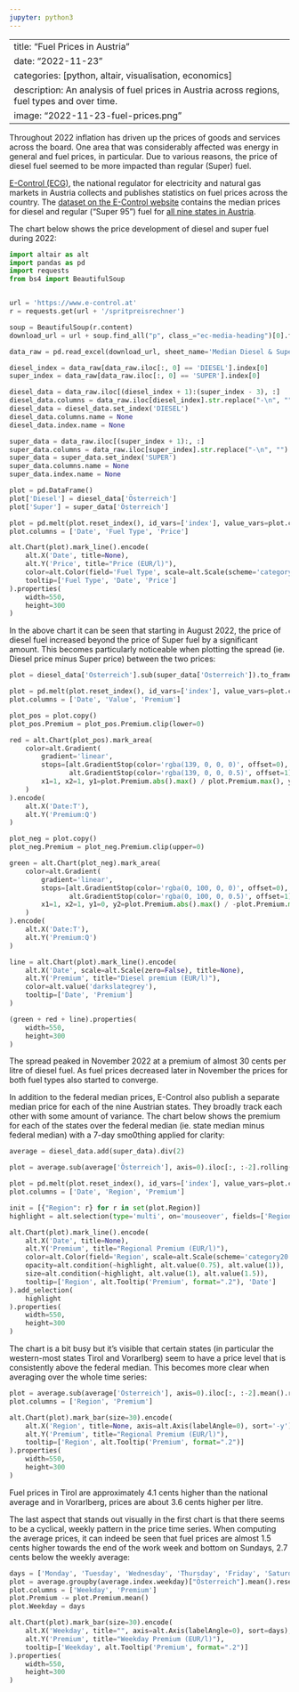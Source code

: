```yaml
---
jupyter: python3
---
```


---
title: "Fuel Prices in Austria"
date: "2022-11-23"
categories: [python, altair, visualisation, economics]
description: An analysis of fuel prices in Austria across regions, fuel types and over time.
image: "2022-11-23-fuel-prices.png"
---

Throughout 2022 inflation has driven up the prices of goods and services across the board. One area that was considerably affected was energy in general and fuel prices, in particular. Due to various reasons, the price of diesel fuel seemed to be more impacted than regular (Super) fuel.

[E-Control (ECG)](https://en.wikipedia.org/wiki/E-Control), the national regulator for electricity and natural gas markets in Austria collects and publishes statistics on fuel prices across the country. The [dataset on the E-Control website](https://www.e-control.at/spritpreisrechner) contains the median prices for diesel and regular ("Super 95") fuel for [all nine states in Austria](https://en.wikipedia.org/wiki/States_of_Austria).

The chart below shows the price development of diesel and super fuel during 2022:

```python
import altair as alt
import pandas as pd
import requests 
from bs4 import BeautifulSoup


url = 'https://www.e-control.at'
r = requests.get(url + '/spritpreisrechner') 

soup = BeautifulSoup(r.content) 
download_url = url + soup.find_all("p", class_="ec-media-heading")[0].find_all(['a'])[0]['href']

data_raw = pd.read_excel(download_url, sheet_name='Median Diesel & Super')

diesel_index = data_raw[data_raw.iloc[:, 0] == 'DIESEL'].index[0]
super_index = data_raw[data_raw.iloc[:, 0] == 'SUPER'].index[0]

diesel_data = data_raw.iloc[(diesel_index + 1):(super_index - 3), :]
diesel_data.columns = data_raw.iloc[diesel_index].str.replace("-\n", "")
diesel_data = diesel_data.set_index('DIESEL')
diesel_data.columns.name = None
diesel_data.index.name = None

super_data = data_raw.iloc[(super_index + 1):, :]
super_data.columns = data_raw.iloc[super_index].str.replace("-\n", "")
super_data = super_data.set_index('SUPER')
super_data.columns.name = None
super_data.index.name = None

plot = pd.DataFrame()
plot['Diesel'] = diesel_data['Österreich']
plot['Super'] = super_data['Österreich']

plot = pd.melt(plot.reset_index(), id_vars=['index'], value_vars=plot.columns).dropna()
plot.columns = ['Date', 'Fuel Type', 'Price']

alt.Chart(plot).mark_line().encode(
    alt.X('Date', title=None),
    alt.Y('Price', title="Price (EUR/l)"),
    color=alt.Color(field='Fuel Type', scale=alt.Scale(scheme='category20'), title='Fuel Type'),
    tooltip=['Fuel Type', 'Date', 'Price']
).properties(
    width=550,
    height=300
)
```

In the above chart it can be seen that starting in August 2022, the price of diesel fuel increased beyond the price of Super fuel by a significant amount. This becomes particularly noticeable when plotting the spread (ie. Diesel price minus Super price) between the two prices:

```python
plot = diesel_data['Österreich'].sub(super_data['Österreich']).to_frame('Premium')

plot = pd.melt(plot.reset_index(), id_vars=['index'], value_vars=plot.columns).dropna()
plot.columns = ['Date', 'Value', 'Premium']

plot_pos = plot.copy()
plot_pos.Premium = plot_pos.Premium.clip(lower=0)

red = alt.Chart(plot_pos).mark_area(
    color=alt.Gradient(
        gradient='linear',
        stops=[alt.GradientStop(color='rgba(139, 0, 0, 0)', offset=0),
               alt.GradientStop(color='rgba(139, 0, 0, 0.5)', offset=1)],
        x1=1, x2=1, y1=plot.Premium.abs().max() / plot.Premium.max(), y2=0
    )
).encode(
    alt.X('Date:T'),
    alt.Y('Premium:Q')
)

plot_neg = plot.copy()
plot_neg.Premium = plot_neg.Premium.clip(upper=0)

green = alt.Chart(plot_neg).mark_area(
    color=alt.Gradient(
        gradient='linear',
        stops=[alt.GradientStop(color='rgba(0, 100, 0, 0)', offset=0),
               alt.GradientStop(color='rgba(0, 100, 0, 0.5)', offset=1)],
        x1=1, x2=1, y1=0, y2=plot.Premium.abs().max() / -plot.Premium.min()
    )
).encode(
    alt.X('Date:T'),
    alt.Y('Premium:Q')
)

line = alt.Chart(plot).mark_line().encode(
    alt.X('Date', scale=alt.Scale(zero=False), title=None),
    alt.Y('Premium', title="Diesel premium (EUR/l)"),
    color=alt.value('darkslategrey'),
    tooltip=['Date', 'Premium']
)

(green + red + line).properties(
    width=550,
    height=300
)
```

The spread peaked in November 2022 at a premium of almost 30 cents per litre of diesel fuel. As fuel prices decreased later in November the prices for both fuel types also started to converge.

In addition to the federal median prices, E-Control also publish a separate median price for each of the nine Austrian states. They broadly track each other with some amount of variance. The chart below shows the premium for each of the states over the federal median (ie. state median minus federal median) with a 7-day smo0thing applied for clarity:

```python
average = diesel_data.add(super_data).div(2)

plot = average.sub(average['Österreich'], axis=0).iloc[:, :-2].rolling(7).mean()

plot = pd.melt(plot.reset_index(), id_vars=['index'], value_vars=plot.columns).dropna()
plot.columns = ['Date', 'Region', 'Premium']

init = [{"Region": r} for r in set(plot.Region)]
highlight = alt.selection(type='multi', on='mouseover', fields=['Region'], init=init)

alt.Chart(plot).mark_line().encode(
    alt.X('Date', title=None),
    alt.Y('Premium', title="Regional Premium (EUR/l)"),
    color=alt.Color(field='Region', scale=alt.Scale(scheme='category20')),
    opacity=alt.condition(~highlight, alt.value(0.75), alt.value(1)),
    size=alt.condition(~highlight, alt.value(1), alt.value(1.5)),
    tooltip=['Region', alt.Tooltip('Premium', format=".2"), 'Date']
).add_selection(
    highlight
).properties(
    width=550,
    height=300
)
```

The chart is a bit busy but it's visible that certain states (in particular the western-most states Tirol and Vorarlberg) seem to have a price level that is consistently above the federal median. This becomes more clear when averaging over the whole time series:

```python
plot = average.sub(average['Österreich'], axis=0).iloc[:, :-2].mean().reset_index()
plot.columns = ['Region', 'Premium']

alt.Chart(plot).mark_bar(size=30).encode(
    alt.X('Region', title=None, axis=alt.Axis(labelAngle=0), sort='-y'),
    alt.Y('Premium', title="Regional Premium (EUR/l)"),
    tooltip=['Region', alt.Tooltip('Premium', format=".2")]
).properties(
    width=550,
    height=300
)
```

Fuel prices in Tirol are approximately 4.1 cents higher than the national average and in Vorarlberg, prices are about 3.6 cents higher per litre.

The last aspect that stands out visually in the first chart is that there seems to be a cyclical, weekly pattern in the price time series. When computing the average prices, it can indeed be seen that fuel prices are almost 1.5 cents higher towards the end of the work week and bottom on Sundays, 2.7 cents below the weekly average:

```python
days = ['Monday', 'Tuesday', 'Wednesday', 'Thursday', 'Friday', 'Saturday', 'Sunday']
plot = average.groupby(average.index.weekday)["Österreich"].mean().reset_index()
plot.columns = ['Weekday', 'Premium']
plot.Premium -= plot.Premium.mean()
plot.Weekday = days

alt.Chart(plot).mark_bar(size=30).encode(
    alt.X('Weekday', title="", axis=alt.Axis(labelAngle=0), sort=days),
    alt.Y('Premium', title="Weekday Premium (EUR/l)"),
    tooltip=['Weekday', alt.Tooltip('Premium', format=".2")]
).properties(
    width=550,
    height=300
)
```

